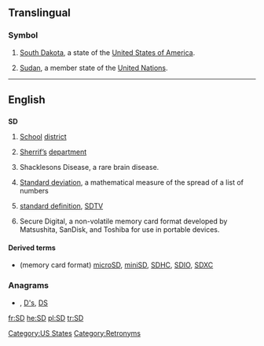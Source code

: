 {{also|s.d.|S.D.|.sd}}
==Translingual==

===Symbol===
{{infl|mul|symbol}}
# {{US}} [[South Dakota]], a state of the [[United States of America]].
# [[Sudan]], a member state of the [[United Nations]].

[[Category:US States]]

----
==English==
==={{initialism}}===
'''SD'''
# [[school|School]] [[district]]
# {{police}} [[sheriff|Sherrif’s]] [[department]]
# {{medical}} Shacklesons Disease, a rare brain disease.
# {{math}} [[standard deviation|Standard deviation]], a mathematical measure of the spread of a list of numbers
# {{television}} [[standard definition]], [[SDTV]]
# Secure Digital, a non-volatile memory card format developed by Matsushita, SanDisk, and Toshiba for use in portable devices.

====Derived terms====
* (memory card format) [[microSD]], [[miniSD]], [[SDHC]], [[SDIO]], [[SDXC]]

===Anagrams===
* {{alphagram|[[d's#English|d's]]}} , [[D's#English|D's]], [[DS#English|DS]]

[[Category:Retronyms]]

[[fr:SD]]
[[he:SD]]
[[pl:SD]]
[[tr:SD]]